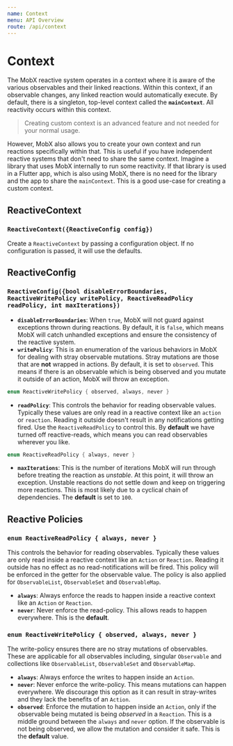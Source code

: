 ```yaml
---
name: Context
menu: API Overview
route: /api/context
---
```


# Context

The MobX reactive system operates in a context where it is aware of the various observables and their linked reactions. Within this context, if an observable changes, any linked reaction would automatically execute. By default, there is a singleton, top-level context called the **`mainContext`**. All reactivity occurs within this context.

> Creating custom context is an advanced feature and not needed for your normal usage.

However, MobX also allows you to create your own context and run reactions specifically within that. This is useful if you have independent reactive systems that don't need to share the same context. Imagine a library that uses MobX internally to run some reactivity. If that library is used in a Flutter app, which is also using MobX, there is no need for the library and the app to share the `mainContext`. This is a good use-case for creating a custom context.

## ReactiveContext

### `ReactiveContext({ReactiveConfig config})`

Create a `ReactiveContext` by passing a configuration object. If no configuration is passed, it will use the defaults.

## ReactiveConfig

### `ReactiveConfig({bool disableErrorBoundaries, ReactiveWritePolicy writePolicy, ReactiveReadPolicy readPolicy, int maxIterations})`

- **`disableErrorBoundaries`**: When `true`, MobX will not guard against exceptions thrown during reactions. By default, it is `false`, which means MobX will catch unhandled exceptions and ensure the consistency of the reactive system.
- **`writePolicy`**: This is an enumeration of the various behaviors in MobX for dealing with stray observable mutations. Stray mutations are those that are **not** wrapped in actions. By default, it is set to `observed`. This means if there is an observable which is being observed and you mutate it outside of an action, MobX will throw an exception.

```dart
enum ReactiveWritePolicy { observed, always, never }
```

- **`readPolicy`**: This controls the behavior for reading observable values. Typically these values are only read in a reactive context like an `action` or `reaction`. Reading it outside doesn't result in any notifications getting fired. Use the `ReactiveReadPolicy` to control this. By **default** we have turned off reactive-reads, which means you can read observables wherever you like.

```dart
enum ReactiveReadPolicy { always, never }
```

- **`maxIterations`**: This is the number of iterations MobX will run through before treating the reaction as _unstable_. At this point, it will throw an exception. Unstable reactions do not settle down and keep on triggering more reactions. This is most likely due to a cyclical chain of dependencies. The **default** is set to `100`.

## Reactive Policies

### `enum ReactiveReadPolicy { always, never }`

This controls the behavior for reading observables. Typically these values are only read inside a reactive context like an `Action` or `Reaction`. Reading it outside has no effect as no read-notifications will be fired. This policy will be enforced in the getter for the observable value. The policy is also applied for `ObservableList`, `ObservableSet` and `ObservableMap`.

- **`always`**: Always enforce the reads to happen inside a reactive context like an `Action` or `Reaction`.
- **`never`**: Never enforce the read-policy. This allows reads to happen everywhere. This is the **default**.

### `enum ReactiveWritePolicy { observed, always, never }`

The write-policy ensures there are no stray mutations of observables. These are applicable for all observables including, singular `Observable` and collections like `ObservableList`, `ObservableSet` and `ObservableMap`.

- **`always`**: Always enforce the writes to happen inside an `Action`.
- **`never`**: Never enforce the write-policy. This means mutations can happen everywhere. We discourage this option as it can result in stray-writes and they lack the benefits of an `Action`.
- **`observed`**: Enforce the mutation to happen inside an `Action`, only if the observable being mutated is being _observed_ in a `Reaction`. This is a middle ground between the `always` and `never` option. If the observable is not being observed, we allow the mutation and consider it safe. This is the **default** value.
